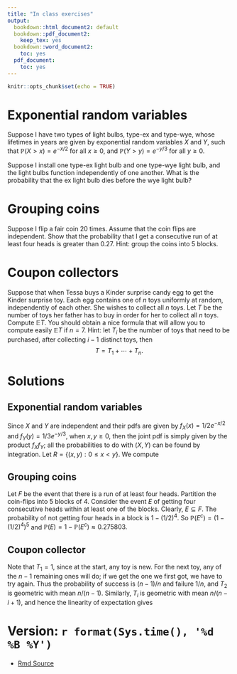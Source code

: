 ```yaml
---
title: "In class exercises"
output:
  bookdown::html_document2: default
  bookdown::pdf_document2:
    keep_tex: yes
  bookdown::word_document2:
    toc: yes
  pdf_document:
    toc: yes
---
```



```r
knitr::opts_chunk$set(echo = TRUE)
```


#  Exponential random variables

Suppose I have two types of light bulbs, type-ex and type-wye, whose lifetimes in years are given by  exponential random variables $X$ and $Y$, such that $\mathbb{P}(X >x) = e^{-x/2}$ for all $x \geq 0$,  and $\mathbb{P}(Y >y) = e^{-y/3}$ for all $y \geq 0$.    


 Suppose I install one type-ex light bulb and one type-wye light bulb, and the light bulbs function independently of one another.   What is the probability that the ex light bulb dies before the wye light bulb? 
 
 
# Grouping coins
 
 Suppose I flip a fair coin 20 times.  Assume that the coin flips are independent.  Show that the probability that I get a consecutive run of at least four heads is greater than $0.27$.  Hint: group the coins into 5 blocks.  

 
# Coupon collectors

Suppose that when Tessa buys a Kinder surprise candy egg to get the Kinder surprise toy.     Each egg contains one of $n$ toys uniformly at random, independently of each other.      She wishes to collect all $n$ toys.  Let $T$ be the number of toys her father has to buy in order for her to collect all $n$ toys.  Compute $\mathbb{E} T$.  You should obtain a nice formula that will allow you to compute easily $\mathbb{E} T$ if $n=7$.  Hint: let $T_i$ be the number of toys that need to be purchased, after collecting $i-1$ distinct toys, then 
$$ T = T_1 + \cdots +T_n.$$


# Solutions


## Exponential random variables

Since $X$ and $Y$ are independent and their pdfs are given by $f_X(x) = 1/2e^{-x/2}$ and $f_Y(y) = 1/3e^{-y/3}$, when $x,y \geq 0$, then the joint pdf is simply given by the product $f_Xf_Y$; all the probabilities to do with $(X,Y)$ can be found by integration.     Let $R = \{(x,y): 0\leq x <y\}$.   We compute

\begin{eqnarray*}
\mathbb{P}(X <Y) &=& \int\int_R (\frac{1}{2})e^{-x/2}(\frac{1}{3})e^{-y/3}dxdy \\
&=&  \int_0 ^{\infty} \frac{1}{2}e^{-x/2}\Big( \int_x^{\infty}\frac{1}{3}e^{-y/3}dy \Big) dx  \\
&=&  \int_0 ^{\infty} \frac{1}{2}e^{-x/2} \Big[ -e^{-y/3} \Big]_x^{\infty} dx \\
&=&  \int_0 ^{\infty} \frac{1}{2}e^{-x/2}e^{-x/3} dx \\
%&=& \int_0 ^{\infty} \frac{1}{2}e^{-x/2}e^{-x/3} dx  \\
&=&  \int_0 ^{\infty} \frac{1}{2}e^{-5x/6} dx  \\
&=& \Big[ -\frac{3}{5}  e^{-5x/6} \Big]_0 ^{\infty} \\
&=& 3/5.
\end{eqnarray*}

## Grouping coins

Let $F$ be the event that there is a run of at least four heads.  Partition the coin-flips into 5 blocks of 4.  Consider the event $E$ of getting four consecutive heads within at least one of the blocks.  Clearly, $E \subseteq F$.    The probability of not getting four heads in a block is  $1-(1/2)^4$.  So $\mathbb{P}(E^c) =(1-(1/2)^4)^5$ and $\mathbb{P}(E) = 1- \mathbb{P}(E^c) \approx 0.275803.$

## Coupon collector

Note that $T_1=1$, since at the start, any toy is new.  For the next toy, any of the $n-1$ remaining ones will do; if we get the one we first got, we have to try again.  Thus the probability of success is $(n-1)/n$ and failure $1/n$, and $T_2$ is geometric with mean $n/(n-1)$.  Similarly, $T_i$ is geometric with mean  $n/(n-i +1)$, and hence the linearity of expectation gives
\begin{eqnarray*}
\mathbb{E} T &=& \sum_{i=1} ^n \frac{n}{n-i+1}  \\ 
&=&  n \sum_{i=1}^n \frac{1}{n-i+1} \\
&=& n \sum_{i=1}^n \frac{1}{i}.
\end{eqnarray*}

# Version: `r format(Sys.time(), '%d %B %Y')`
  * [Rmd Source](https://tsoo-math.github.io/ucl/class1sol.Rmd)
<br>
<br>
<br>
